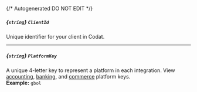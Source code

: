 {/* Autogenerated DO NOT EDIT  */}
##### *{`string`}* `ClientId`
Unique identifier for your client in Codat.

---
##### *{`string`}* `PlatformKey`
A unique 4\-letter key to represent a platform in each integration. View [accounting](https://docs.codat.io/integrations/accounting/overview\#platform\-keys), [banking](https://docs.codat.io/integrations/banking/overview\#platform\-keys), and [commerce](https://docs.codat.io/integrations/commerce/overview\#platform\-keys) platform keys.
<br/>
**Example:** `gbol`


